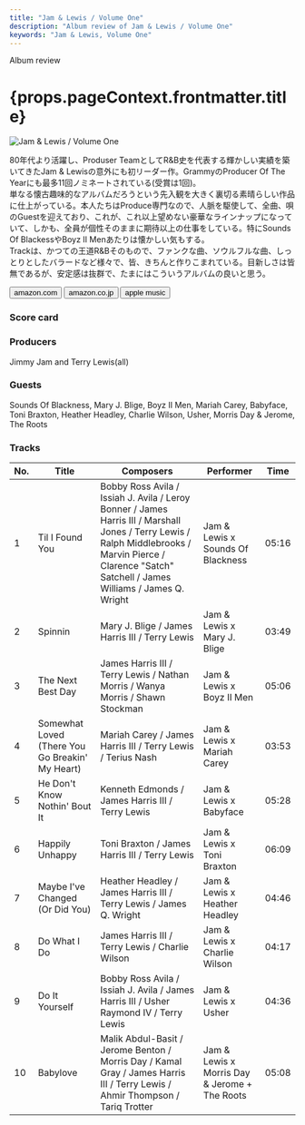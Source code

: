 ```yaml
---
title: "Jam & Lewis / Volume One"
description: "Album review of Jam & Lewis / Volume One"
keywords: "Jam & Lewis, Volume One"
---
```





<p className="largeP">Album review</p>
<h1 className="h1--no--margin">{props.pageContext.frontmatter.title}</h1>

<Row  className="image-card-group">
	<Column colMd={"3"} colLg={"4"} noGutterMdLeft="">
       <ImageCard>

![Jam & Lewis / Volume One](../../images/cd/jamandlewis1L.jpg)

</ImageCard>
	</Column>
	<Column colMd={"4"} colLg={"8"} noGutterMdLeft="">
		<p>
			80年代より活躍し、Produser TeamとしてR&B史を代表する輝かしい実績を築いてきたJam & Lewisの意外にも初リーダー作。GrammyのProducer Of The Yearにも最多11回ノミネートされている(受賞は1回)。
			<br/>単なる懐古趣味的なアルバムだろうという先入観を大きく裏切る素晴らしい作品に仕上がっている。本人たちはProduce専門なので、人脈を駆使して、全曲、唄のGuestを迎えており、これが、これ以上望めない豪華なラインナップになっていて、しかも、全員が個性そのままに期待以上の仕事をしている。特にSounds Of BlackessやBoyz II Menあたりは懐かしい気もする。
			<br/>Trackは、かつての王道R&Bそのもので、ファンクな曲、ソウルフルな曲、しっとりとしたバラードなど様々で、皆、きちんと作りこまれている。目新しさは皆無であるが、安定感は抜群で、たまにはこういうアルバムの良いと思う。
		</p>
		<div>
		  <Button className="button-right-mergin"  href="https://amzn.to/3E6gaQ7" kind="primary" size="small" renderIcon={ArrowUpRight24}>
  	    amazon.com
  	  </Button>
  	  <Button className="button-right-mergin"  href="https://amzn.to/3D7VWEh" kind="secondary" size="small" renderIcon={ArrowUpRight24}>
  	    amazon.co.jp
  	  </Button>
			<Button className="button-right-mergin"  href="https://apple.co/3o4tGOY" kind="tertiary" size="small" renderIcon={ArrowUpRight24}>
  	   	apple music
  	  </Button>
			<AdvJS2/>
		</div>
	</Column>
</Row>
<Row >
	<Column colMd={"4"} colLg={"4"} noGutterMdLeft="">
		<div>
		  <h3>Score card</h3>
			<SliderJS1 value="5" />
		  <SliderJS2 value="2" />
			<SliderJS3 value="1" />
		  <SliderJS4 value="9" />
		</div>
	</Column>
	<Column colMd={"8"} colLg={"8"} noGutterMdLeft="">
		<div>
			<h3>Producers</h3>
			<p>
				Jimmy Jam and Terry Lewis(all)
			</p>
			<h3>Guests</h3>
			<p>
				Sounds Of Blackness, Mary J. Blige, Boyz II Men, Mariah Carey, Babyface, Toni Braxton, Heather Headley, Charlie Wilson, Usher, Morris Day & Jerome, The Roots
			</p>
		</div>
	</Column>
</Row>

<h3>Tracks</h3>

| No. | Title                                           | Composers                                                                                                                                                                                               | Performer                                     | Time  |
| --- | ----------------------------------------------- | ------------------------------------------------------------------------------------------------------------------------------------------------------------------------------------------------------- | --------------------------------------------- | ----- |
| 1   | Til I Found You                                 | Bobby Ross Avila / Issiah J. Avila / Leroy Bonner / James Harris III / Marshall Jones / Terry Lewis / Ralph Middlebrooks / Marvin Pierce / Clarence "Satch" Satchell / James Williams / James Q. Wright | Jam & Lewis x Sounds Of Blackness             | 05:16 |
| 2   | Spinnin                                         | Mary J. Blige / James Harris III / Terry Lewis                                                                                                                                                          | Jam & Lewis x Mary J. Blige                   | 03:49 |
| 3   | The Next Best Day                               | James Harris III / Terry Lewis / Nathan Morris / Wanya Morris / Shawn Stockman                                                                                                                          | Jam & Lewis x Boyz II Men                     | 05:06 |
| 4   | Somewhat Loved (There You Go Breakin' My Heart) | Mariah Carey / James Harris III / Terry Lewis / Terius Nash                                                                                                                                             | Jam & Lewis x Mariah Carey                    | 03:53 |
| 5   | He Don't Know Nothin' Bout It                   | Kenneth Edmonds / James Harris III / Terry Lewis                                                                                                                                                        | Jam & Lewis x Babyface                        | 05:28 |
| 6   | Happily Unhappy                                 | Toni Braxton / James Harris III / Terry Lewis                                                                                                                                                           | Jam & Lewis x Toni Braxton                    | 06:09 |
| 7   | Maybe I've Changed (Or Did You)                 | Heather Headley / James Harris III / Terry Lewis / James Q. Wright                                                                                                                                      | Jam & Lewis x Heather Headley                 | 04:46 |
| 8   | Do What I Do                                    | James Harris III / Terry Lewis / Charlie Wilson                                                                                                                                                         | Jam & Lewis x Charlie Wilson                  | 04:17 |
| 9   | Do It Yourself                                  | Bobby Ross Avila / Issiah J. Avila / James Harris III / Usher Raymond IV / Terry Lewis                                                                                                                  | Jam & Lewis x Usher                           | 04:36 |
| 10  | Babylove                                        | Malik Abdul-Basit / Jerome Benton / Morris Day / Kamal Gray / James Harris III / Terry Lewis / Ahmir Thompson / Tariq Trotter                                                                           | Jam & Lewis x Morris Day & Jerome + The Roots | 05:08 |
